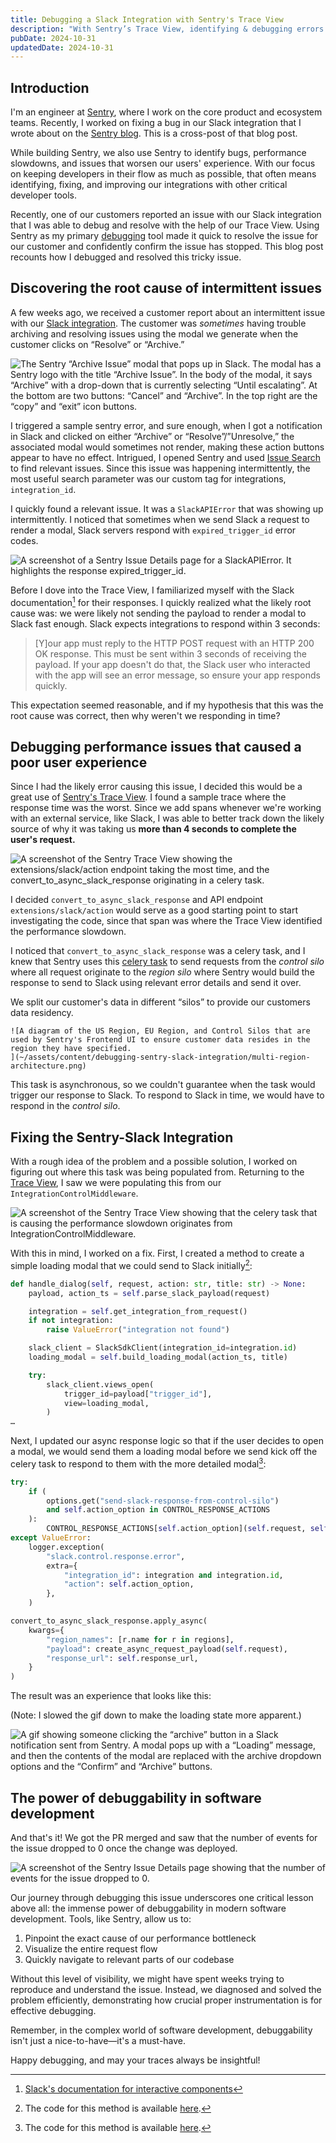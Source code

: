 ```yaml
---
title: Debugging a Slack Integration with Sentry's Trace View
description: "With Sentry’s Trace View, identifying & debugging errors just became that much easier. See how Sentry can help with debugging a Slack integration here."
pubDate: 2024-10-31
updatedDate: 2024-10-31
---
```



## Introduction
I'm an engineer at [Sentry](https://sentry.io), where I work on the core product and ecosystem teams. Recently, I worked on fixing a bug in our Slack integration that I wrote about on the [Sentry blog](https://blog.sentry.io/debugging-a-slack-integration-with-sentrys-trace-view/). This is a cross-post of that blog post.

While building Sentry, we also use Sentry to identify bugs, performance slowdowns, and issues that worsen our users' experience. With our focus on keeping developers in their flow as much as possible, that often means identifying, fixing, and improving our integrations with other critical developer tools. 

Recently, one of our customers reported an issue with our Slack integration that I was able to debug and resolve with the help of our Trace View. Using Sentry as my primary [debugging](https://blog.sentry.io/monitoring-observability-and-debuggability-explained/) tool made it quick to resolve the issue for our customer and confidently confirm the issue has stopped. This blog post recounts how I debugged and resolved this tricky issue.

## Discovering the root cause of intermittent issues

A few weeks ago, we received a customer report about an intermittent issue with our [Slack integration](https://sentry.io/integrations/slack/). The customer was *sometimes* having trouble archiving and resolving issues using the modal we generate when the customer clicks on “Resolve” or “Archive.” 

![The Sentry “Archive Issue” modal that pops up in Slack. The modal has a Sentry logo with the title “Archive Issue”. In the body of the modal, it says “Archive” with a drop-down that is currently selecting “Until escalating”. At the bottom are two buttons: “Cancel” and “Archive”. In the top right are the “copy” and “exit” icon buttons.](~/assets/content/debugging-sentry-slack-integration/archive-issue-modal.png)

I triggered a sample sentry error, and sure enough, when I got a notification in Slack and clicked on either “Archive” or “Resolve”/”Unresolve,” the associated modal would sometimes not render, making these action buttons appear to have no effect. Intrigued, I opened Sentry and used [Issue Search](https://docs.sentry.io/concepts/search/) to find relevant issues. Since this issue was happening intermittently, the most useful search parameter was our custom tag for integrations, `integration_id`. 

I quickly found a relevant issue. It was a `SlackAPIError` that was showing up intermittently. I noticed that sometimes when we send Slack a request to render a modal, Slack servers respond with `expired_trigger_id` error codes. 

![A screenshot of a Sentry Issue Details page for a `SlackAPIError`. It highlights the response `expired_trigger_id`.](~/assets/content/debugging-sentry-slack-integration/sentry-issue.png)

Before I dove into the Trace View, I familiarized myself with the Slack documentation[^1] for their responses. I quickly realized what the likely root cause was: we were likely not sending the payload to render a modal to Slack fast enough. Slack expects integrations to respond within 3 seconds:

[^1]: [Slack's documentation for interactive components](https://api.slack.com/interactivity/handling#acknowledgment_response)

> [Y]our app must reply to the HTTP POST request with an HTTP 200 OK response. This must be sent within 3 seconds of receiving the payload. If your app doesn't do that, the Slack user who interacted with the app will see an error message, so ensure your app responds quickly.

This expectation seemed reasonable, and if my hypothesis that this was the root cause was correct, then why weren't we responding in time?

## Debugging performance issues that caused a poor user experience 

Since I had the likely error causing this issue, I decided this would be a great use of [Sentry's Trace View](https://docs.sentry.io/concepts/key-terms/tracing/trace-view/). I found a sample trace where the response time was the worst. Since we add spans whenever we're working with an external service, like Slack, I was able to better track down the likely source of why it was taking us **more than 4 seconds to complete the user's request.**

![A screenshot of the Sentry Trace View showing the `extensions/slack/action`  endpoint taking the most time, and the `convert_to_async_slack_response` originating in a celery task.](~/assets/content/debugging-sentry-slack-integration/trace-view.png)

I decided `convert_to_async_slack_response` and API endpoint `extensions/slack/action`  would serve as a good starting point to start investigating the code, since that span was  where the Trace View identified the performance slowdown. 

I noticed that `convert_to_async_slack_response` was a celery task, and I knew that Sentry uses this [celery task](https://docs.celeryq.dev/en/stable/index.html) to send requests from the *control silo* where all request originate to the *region silo* where Sentry would build the response to send to Slack using relevant error details and send it over. 


<Callout title="Multi region architecture" type="info">
    We split our customer's data in different “silos” to provide our customers data residency.

    ![A diagram of the US Region, EU Region, and Control Silos that are used by Sentry's Frontend UI to ensure customer data resides in the region they have specified.
    ](~/assets/content/debugging-sentry-slack-integration/multi-region-architecture.png)
</Callout>

This task is asynchronous, so we couldn't guarantee when the task would trigger our response to Slack. To respond to Slack in time, we would have to respond in the *control silo*.

## Fixing the Sentry-Slack Integration

With a rough idea of the problem and a possible solution, I worked on figuring out where this task was being populated from. Returning to the [Trace View](https://docs.sentry.io/concepts/key-terms/tracing/trace-view/), I saw we were populating this from our `IntegrationControlMiddleware`.

![A screenshot of the Sentry Trace View showing that the celery task that is causing the performance slowdown originates from `IntegrationControlMiddleware`.](~/assets/content/debugging-sentry-slack-integration/integration-control-middleware.png)

With this in mind, I worked on a fix. First, I created a method to create a simple loading modal that we could send to Slack initially[^2]:

[^2]: The code for this method is available [here](https://github.com/getsentry/sentry/blob/69d8111765080f0a75be6bedc71334d2e7b8ddaa/src/sentry/middleware/integrations/parsers/slack.py#L139-L169).

```python
def handle_dialog(self, request, action: str, title: str) -> None:
    payload, action_ts = self.parse_slack_payload(request)

    integration = self.get_integration_from_request()
    if not integration:
        raise ValueError("integration not found")

    slack_client = SlackSdkClient(integration_id=integration.id)
    loading_modal = self.build_loading_modal(action_ts, title)

    try:
        slack_client.views_open(
            trigger_id=payload["trigger_id"],
            view=loading_modal,
        )
…
```

Next, I updated our async response logic so that if the user decides to open a modal, we would send them a loading modal before we send kick off the celery task to respond to them with the more detailed modal[^3]:

[^3]: The code for this method is available [here](https://github.com/getsentry/sentry/blob/69d8111765080f0a75be6bedc71334d2e7b8ddaa/src/sentry/middleware/integrations/parsers/slack.py#L188-L209).

```python title="sentry/middleware/integrations/parsers/slack.py"
try:
    if (
        options.get("send-slack-response-from-control-silo")
        and self.action_option in CONTROL_RESPONSE_ACTIONS
    ):
        CONTROL_RESPONSE_ACTIONS[self.action_option](self.request, self.action_option)
except ValueError:
    logger.exception(
        "slack.control.response.error",
        extra={
            "integration_id": integration and integration.id,
            "action": self.action_option,
        },
    )

convert_to_async_slack_response.apply_async(
    kwargs={
        "region_names": [r.name for r in regions],
        "payload": create_async_request_payload(self.request),
        "response_url": self.response_url,
    }
)
```

The result was an experience that looks like this: 

(Note: I slowed the gif down to make the loading state more apparent.)

![A gif showing someone clicking the “archive” button in a Slack notification sent from Sentry. A modal pops up with a “Loading” message, and then the contents of the modal are replaced with the archive dropdown options and the “Confirm” and “Archive” buttons.](~/assets/content/debugging-sentry-slack-integration/loading-modal.gif)

## The power of debuggability in software development 

And that's it! We got the PR merged and saw that the number of events for the issue dropped to 0 once the change was deployed.

![A screenshot of the Sentry Issue Details page showing that the number of events for the issue dropped to 0.](~/assets/content/debugging-sentry-slack-integration/zero-events.png)

Our journey through debugging this issue underscores one critical lesson above all: the immense power of debuggability in modern software development. Tools, like Sentry, allow us to:
1. Pinpoint the exact cause of our performance bottleneck
2. Visualize the entire request flow
3. Quickly navigate to relevant parts of our codebase

Without this level of visibility, we might have spent weeks trying to reproduce and understand the issue. Instead, we diagnosed and solved the problem efficiently, demonstrating how crucial proper instrumentation is for effective debugging.

Remember, in the complex world of software development, debuggability isn't just a nice-to-have—it's a must-have. 

Happy debugging, and may your traces always be insightful!



